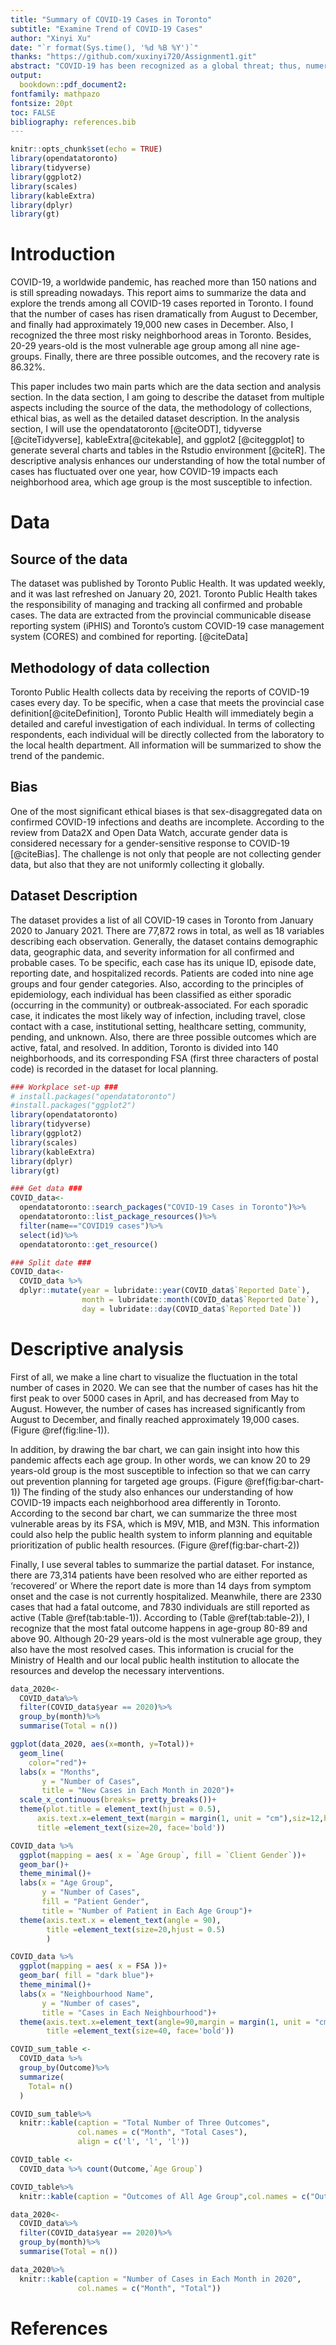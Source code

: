 ---
title: "Summary of COVID-19 Cases in Toronto"
subtitle: "Examine Trend of COVID-19 Cases"
author: "Xinyi Xu"
date: "`r format(Sys.time(), '%d %B %Y')`"
thanks: "https://github.com/xuxinyi720/Assignment1.git"
abstract: "COVID-19 has been recognized as a global threat; thus, numerous studies have been conducted in order to control and prevent this pandemic. I am going to use the dataset from Toronto Public Healthto summarize and analyze data to find how the pandemic is evolving, and assess severity and risk in Toronto. It is crucial for the Ministry of Health and our local public health institution to have an in-depth understanding of the disease and develop the necessary interventions to prevent further spread."
output:
  bookdown::pdf_document2:
fontfamily: mathpazo
fontsize: 20pt
toc: FALSE
bibliography: references.bib
---

```{r Workplace setup, include=FALSE}
knitr::opts_chunk$set(echo = TRUE)
library(opendatatoronto)
library(tidyverse)
library(ggplot2)
library(scales)
library(kableExtra)
library(dplyr)
library(gt)
```

# Introduction

COVID-19, a worldwide pandemic, has reached more than 150 nations and is still spreading nowadays. This report aims to summarize the data and explore the trends among all COVID-19 cases reported in Toronto. I found that the number of cases has risen dramatically from August to December, and finally had approximately 19,000 new cases in December. Also, I recognized the three most risky neighborhood areas in Toronto. Besides, 20-29 years-old is the most vulnerable age group among all nine age-groups. Finally, there are three possible outcomes, and the recovery rate is 86.32%.

This paper includes two main parts which are the data section and analysis section. In the data section, I am going to describe the dataset from multiple aspects including the source of the data, the methodology of collections, ethical bias, as well as the detailed dataset description. In the analysis section, I will use the opendatatoronto [@citeODT], tidyverse [@citeTidyverse], kableExtra[@citekable], and ggplot2 [@citeggplot] to generate several charts and tables in the Rstudio environment [@citeR].  The descriptive analysis enhances our understanding of how the total number of cases has fluctuated over one year, how COVID-19 impacts each neighborhood area, which age group is the most susceptible to infection.


# Data
## Source of the data
The dataset was published by Toronto Public Health. It was updated weekly, and it was last refreshed on January 20, 2021. Toronto Public Health takes the responsibility of managing and tracking all confirmed and probable cases. The data are extracted from the provincial communicable disease reporting system (iPHIS) and Toronto's custom COVID-19 case management system (CORES) and combined for reporting. [@citeData]

## Methodology of data collection
Toronto Public Health collects data by receiving the reports of COVID-19 cases every day. To be specific, when a case that meets the provincial case definition[@citeDefinition], Toronto Public Health will immediately begin a detailed and careful investigation of each individual. In terms of collecting respondents, each individual will be directly collected from the laboratory to the local health department. All information will be summarized to show the trend of the pandemic. 

## Bias
One of the most significant ethical biases is that sex-disaggregated data on confirmed COVID-19 infections and deaths are incomplete. According to the review from Data2X and Open Data Watch, accurate gender data is considered necessary for a gender-sensitive response to COVID-19 [@citeBias]. The challenge is not only that people are not collecting gender data, but also that they are not uniformly collecting it globally. 


## Dataset Description
The dataset provides a list of all COVID-19 cases in Toronto from January 2020 to January 2021. There are 77,872 rows in total, as well as 18 variables describing each observation. Generally, the dataset contains demographic data, geographic data, and severity information for all confirmed and probable cases. To be specific, each case has its unique ID, episode date, reporting date, and hospitalized records. Patients are coded into nine age groups and four gender categories. Also, according to the principles of epidemiology, each individual has been classified as either sporadic (occurring in the community) or outbreak-associated. For each sporadic case, it indicates the most likely way of infection, including travel, close contact with a case, institutional setting, healthcare setting, community, pending, and unknown. Also, there are three possible outcomes which are active, fatal, and resolved. In addition, Toronto is divided into 140 neighborhoods, and its corresponding FSA (first three characters of postal code) is recorded in the dataset for local planning.


```{r Workplace set-up, message=FALSE, echo = FALSE}
### Workplace set-up ###
# install.packages("opendatatoronto")
#install.packages("ggplot2")
library(opendatatoronto)
library(tidyverse)
library(ggplot2)
library(scales)
library(kableExtra)
library(dplyr)
library(gt)
```

```{r Get data, message=FALSE, echo = FALSE}
### Get data ###
COVID_data<- 
  opendatatoronto::search_packages("COVID-19 Cases in Toronto")%>%
  opendatatoronto::list_package_resources()%>%
  filter(name=="COVID19 cases")%>%
  select(id)%>%
  opendatatoronto::get_resource()

### Split date ###
COVID_data<- 
  COVID_data %>%
  dplyr::mutate(year = lubridate::year(COVID_data$`Reported Date`), 
                month = lubridate::month(COVID_data$`Reported Date`), 
                day = lubridate::day(COVID_data$`Reported Date`))
```

# Descriptive analysis


First of all, we make a line chart to visualize the fluctuation in the total number of cases in 2020. We can see that the number of cases has hit the first peak to over 5000 cases in April, and has decreased from May to August. However, the number of cases has increased significantly from August to December, and finally reached approximately 19,000 cases.(Figure \@ref(fig:line-1)). 

In addition, by drawing the bar chart, we can gain insight into how this pandemic affects each age group. In other words, we can know 20 to 29 years-old group is the most susceptible to infection so that we can carry out prevention planning for targeted age groups. (Figure \@ref(fig:bar-chart-1))
The finding of the study also enhances our understanding of how COVID-19 impacts each neighborhood area differently in Toronto. According to the second bar chart, we can summarize the three most vulnerable areas by its FSA, which is M9V, M1B, and M3N. This information could also help the public health system to inform planning and equitable prioritization of public health resources. 
(Figure \@ref(fig:bar-chart-2))

Finally, I use several tables to summarize the partial dataset. For instance, there are 73,314 patients have been resolved who are either reported as 'recovered' or Where the report date is more than 14 days from symptom onset and the case is not currently hospitalized. Meanwhile, there are 2330 cases that had a fatal outcome, and 7830 individuals are still reported as active (Table \@ref(tab:table-1)). According to (Table \@ref(tab:table-2)), I recognize that the most fatal outcome happens in age-group 80-89 and above 90. Although 20-29 years-old is the most vulnerable age group, they also have the most resolved cases. This information is crucial for the Ministry of Health and our local public health institution to allocate the resources and develop the necessary interventions.


\newpage
```{r line-1, fig.cap="line-1",warning=FALSE,message=FALSE, echo = FALSE, fig.width=8, fig.height=6}
data_2020<-
  COVID_data%>%
  filter(COVID_data$year == 2020)%>%
  group_by(month)%>%
  summarise(Total = n())

ggplot(data_2020, aes(x=month, y=Total))+
  geom_line( 
    color="red")+
  labs(x = "Months",
       y = "Number of Cases",
       title = "New Cases in Each Month in 2020")+
  scale_x_continuous(breaks= pretty_breaks())+
  theme(plot.title = element_text(hjust = 0.5),
      axis.text.x=element_text(margin = margin(1, unit = "cm"),siz=12,hjust = 0.5, vjust =1),
      title =element_text(size=20, face='bold'))
```




```{r bar-chart-1,fig.cap="bar-chart-1",warning=FALSE,message=FALSE,echo = FALSE, fig.width=10, fig.height=8}
COVID_data %>%
  ggplot(mapping = aes( x = `Age Group`, fill = `Client Gender`))+
  geom_bar()+
  theme_minimal()+
  labs(x = "Age Group",
       y = "Number of Cases",
       fill = "Patient Gender",
       title = "Number of Patient in Each Age Group")+
  theme(axis.text.x = element_text(angle = 90),
        title =element_text(size=20,hjust = 0.5)
        )
```


```{r bar-chart-2, fig.cap="bar-chart-2",warning=FALSE,message=FALSE,echo = FALSE, fig.width=25, fig.height=15}
COVID_data %>%
  ggplot(mapping = aes( x = FSA ))+
  geom_bar( fill = "dark blue")+
  theme_minimal()+
  labs(x = "Neighbourhood Name",
       y = "Number of cases",
       title = "Cases in Each Neighbourhood")+
  theme(axis.text.x=element_text(angle=90,margin = margin(1, unit = "cm"),siz=12,hjust = 0.5, vjust =1),
        title =element_text(size=40, face='bold'))

```



```{r table-1, tab.cap="table-1",warning=FALSE, message=FALSE,echo = FALSE, fig.width=100, fig.height=100}
COVID_sum_table <-
  COVID_data %>%
  group_by(Outcome)%>%
  summarize(
    Total= n()
  )

COVID_sum_table%>%
  knitr::kable(caption = "Total Number of Three Outcomes", 
               col.names = c("Month", "Total Cases"),
               align = c('l', 'l', 'l'))
```


```{r table-2, tab.cap="table-2",message=FALSE,warning=FALSE, echo = FALSE, fig.width=10, fig.height=20}
COVID_table <-
  COVID_data %>% count(Outcome,`Age Group`)

COVID_table%>%
  knitr::kable(caption = "Outcomes of All Age Group",col.names = c("Outcome", "Age Group", "Total"))
```


```{r table-3, tab.cap="table-3",message=FALSE,warning=FALSE，echo = FALSE, fig.width=10, fig.height=20}
data_2020<-
  COVID_data%>%
  filter(COVID_data$year == 2020)%>%
  group_by(month)%>%
  summarise(Total = n())

data_2020%>%
  knitr::kable(caption = "Number of Cases in Each Month in 2020", 
               col.names = c("Month", "Total"))
```





\newpage
# References
